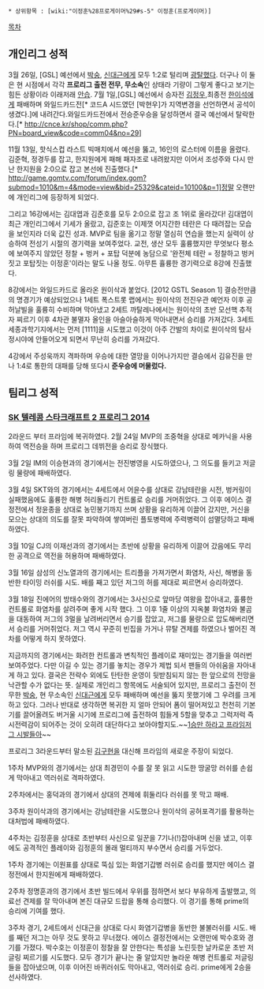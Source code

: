  * 상위항목 : [wiki:"이정훈%28프로게이머%29#s-5" 이정훈(프로게이머)]
[[목차]]

== 개인리그 성적 ==

3월 26일, [GSL] 예선에서 [[박숭]], [[신대근]]에게 모두 1:2로 털리며 [[광탈]]했다. 더구나 이 둘은 현 시점에서 각각 '''프로리그 출전 전무, 무소속'''인 상태라 기량이 그렇게 좋다고 보기는 힘든 상황이라 이래저래 [[안습]].
7월 1일,[GSL] 예선에서 승자전 [[김정우]],최종전 [[한이석]]에게 패배하며 와일드카드전[* 코드A 시드였던 [박현우]가 지역변경을 선언하면서 공석이 생겼다.]에 내려간다.와일드카드전에서 전승준우승을 달성하면서 결국 예선에서 탈락한다.[* http://cnce.kr/shop/comm.php?PN=board_view&code=comm04&no=29]

11월 13일, 핫식스컵 라스트 빅매치에서 예선을 뚫고, 16인의 로스터에 이름을 올렸다. 김준혁, 정경두를 잡고, 한지원에게 패해 패자조로 내려왔지만 이어서 조성주와 다시 만난 한지원을 2:0으로 잡고 본선에 진출했다.[* http://game.gomtv.com/forum/index.gom?submod=1010&m=4&mode=view&bid=25329&cateid=10100&p=1]정말 오랜만에 개인리그에 등장하게 되었다.

그리고 16강에서는 김대엽과 김준호를 모두 2:0으로 잡고 조 1위로 올라갔다! 김대엽이 최근 개인리그에서 기세가 올랐고, 김준호는 이제껏 어지간한 테란은 다 때려잡는 모습을 보인지라 더욱 값진 성과. MVP로 팀을 옮기고 정말 열심히 연습을 했는지 실력이 상승하여 전성기 시절의 경기력을 보여주었다. 교전, 생산 모두 훌륭했지만 무엇보다 평소에 보여주지 않았던 정찰 + 벙커 + 포탑 덕분에 농담으로 '완전체 테란 = 정찰하고 벙커짓고 포탑짓는 이정훈'이라는 말도 나올 정도. 아무튼 휼륭한 경기력으로 8강에 진출했다.

8강에서는 와일드카드로 올라온 원이삭과 붙었다.
[2012 GSTL Season 1] 결승전만큼의 명경기가 예상되었으나 1세트 폭스트롯 랩에서는 원이삭의 전진우관 예언자 이후 공허날빌을 훌륭히 수비하며 막아냈고 2세트 까탈레나에서는 원이삭의 초반 모선핵 추적자 찌르기 이후 4차관 불멸자 올인을 아슬아슬하게 막아내면서 승리를 가져갔다.
3세트 세종과학기지에서는 먼저 [1111]을 시도했고 이것이 아주 간발의 차이로 원이삭의 탐사정시야에 안들어오게 되면서 무난히 승리를 가져갔다.

4강에서 주성욱까지 격파하며 우승에 대한 열망을 이어나가지만 결승에서 김유진을 만나 1:4로 통한의 대패를 당해 또다시 '''준우승에 머물렀다.'''

== 팀리그 성적 ==
=== [[SK 텔레콤 스타크래프트 2 프로리그 2014]] ===
2라운드 부터 프라임에 복귀하였다. 2월 24일 MVP의 조중혁을 상대로 메카닉을 사용하여 역전승을 하며 프로리그 데뷔전을 승리로 장식했다.

3월 2일 IM의 이승현과의 경기에서는 전진병영을 시도하였으나, 그 의도를 들키고 저글링 물량에 패배하였다.

3월 4일 SKT와의 경기에서는 4세트에서 어윤수를 상대로 강남테란을 시전, 벙커링이 실패했음에도 훌륭한 해병 허리돌리기 컨트롤로 승리를 거머쥐었다. 그 이후 에이스 결정전에서 정윤종을 상대로 농민봉기까지 쓰며 상황을 유리하게 이끌어 갔지만, 거신을 모으는 상대의 의도를 잘못 파악하여 쌓여버린 플토병력에 주력병력이 섬멸당하고 패배하였다.

3월 10일 CJ의 이재선과의 경기에서는 초반에 상황을 유리하게 이끌어 갔음에도 무리한 공격으로 역전을 허용하며 패배하였다.

3월 16일 삼성의 신노열과의 경기에서는 트리플을 가져가면서 화염차, 사신, 해병을 동반한 타이밍 러쉬를 시도. 배를 째고 있던 저그의 허를 제대로 찌르면서 승리하였다.

3월 18일 진에어의 방태수와의 경기에서는 3사신으로 앞마당 여왕을 잡아내고, 훌륭한 컨트롤로 화염차를 살려주며 좋게 시작 했다. 그 이후 1줄 이상의 지옥불 화염차와 불곰을 대동하여 저그의 3멀을 날려버리면서 승기를 잡았고, 저그를 물량으로 압도해버리면서 승리를 거머쥐었다. 저그 역시 꾸준히 빈집을 가거나 뮤탈 견제를 하였으나 벌어진 격차를 어떻게 하지 못하였다.  

지금까지의 경기에서는 화려한 컨트롤과 변칙적인 플레이로 재미있는 경기들을 여러번 보여주었다. 다만 이길 수 있는 경기를 놓치는 경우가 제법 되서 팬들의 아쉬움을 자아내게 하고 있다. 결국은 전략수 외에도 탄탄한 운영이 뒷받침되지 않는 한 앞으로의 전망을 낙관할 수가 없다는 뜻. 실제로 개인리그 항목에도 서술되어 있지만, 프로리그 출전이 전무한 [[박숭]], 현 무소속인 [[신대근]]에게 모두 패배하며 예선을 뚫지 못했기에 그 우려를 크게 하고 있다. 그러나 반대로 생각하면 복귀한 지 얼마 안되어 폼이 떨어져있고 천천히 기본기를 끌어올려도 버거울 시기에 프로리그에 출전하여 힘들게 5할을 맞추고 그럭저럭 즉시전력감이 되어주는 것이 오히려 대단하다고 보아야할지도.~~[[1승만 하라고 스막 시발들아|1승만 하라고 프라임저그 시발들아]]~~

프로리그 3라운드부터 말소된 [[김구현]]을 대신해 프라임의 새로운 주장이 되었다.

1주차 MVP와의 경기에서는 상대 최경민이 수를 잘 못 읽고 시도한 땅굴망 러쉬를 손쉽게 막아내고 역러쉬로 격파하였다.

2주차에서는 홍덕과의 경기에서 상대의 견제에 휘둘리다 러쉬를 못 막고 패배.

3주차 원이삭과의 경기에서는 강남테란을 시도했으나 원이삭의 공허포격기를 활용하는 대처법에 패배하였다.

4주차는 김정훈을 상대로 초반부터 사신으로 일꾼을 7기나(!)잡아내며 신을 냈고, 이후에도 공격적인 플레이와 김정훈의 몰래 멀티까지 부수면서 승리를 거두었다.

1주차 경기에는 이원표를 상대로 뚝심 있는 화염기갑병 러쉬로 승리를 했지만 에이스 결정전에서 한지원에게 패배하였다.

2주차 정명훈과의 경기에서 초반 빌드에서 우위를 점하면서 보다 부유하게 출발했고, 의료선 견제를 잘 막아내며 본진 대규모 드랍을 통해 승리했다. 이 경기를 통해 prime의 승리에 기여를 했다.

3주차 경기, 2세트에서 신대근을 상대로 다시 화염기갑병을 동반한 불불러쉬를 시도. 배를 째던 저그는 아무 것도 못하고 무너졌다.
에이스 결정전에서는 오랜만에 박수호와 경기를 가졌다. 박수호는 이정훈이 정찰을 잘 안한다는 특성을 노린듯한 날카로운 초반 저글링 찌르기를 시도했다. 모두 경기가 끝나는 줄 알았지만 놀라운 해병 컨트롤로 저글링들을 잡아냈으며, 이후 이어진 바퀴러쉬도 막아내고, 역러쉬로 승리. prime에게 2승을 선사하였다.

